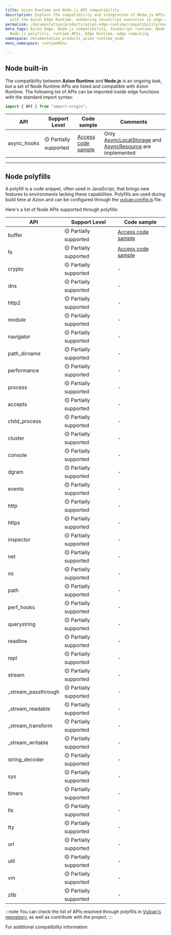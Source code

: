 ```yaml
---
title: Azion Runtime and Node.js API compatibility
description: Explore the compatibility and integration of Node.js APIs and polyfills
  with the Azion Edge Runtime, enhancing JavaScript execution in edge environments.
permalink: /documentation/products/azion-edge-runtime/compatibility/node/
meta_tags: Azion Edge, Node.js compatibility, JavaScript runtime, Node APIs, polyfills,
  Node.js polyfills, runtime APIs, Edge Runtime, edge computing
namespace: documentation_products_azion_runtime_node
menu_namespace: runtimeMenu

---
```



## Node built-in

The compatibility between **Azion Runtime** and **Node.js** is an ongoing task, but a set of Node Runtime APIs are listed and compatible with Azion Runtime. The following list of APIs can be imported inside edge functions with the standard import syntax:

```js
import { API } from "import-origin";
```

| API | Support Level | Code sample  | Comments |
|---------|---------------|----------|-------------|
| async_hooks | 🟡 Partially supported | [Access code sample](https://github.com/aziontech/azion-samples/tree/dev/samples/node-async-hooks) | Only [AsyncLocalStorage](https://nodejs.org/api/async_context.html#class-asynclocalstorage) and [AsyncResource](https://nodejs.org/api/async_hooks.html#class-asyncresource) are implemented |

---

## Node polyfills

A polyfill is a code snippet, often used in JavaScript, that brings new features to environments lacking these capabilities. Polyfills are used during build time at Azion and can be configured through the [vulcan.config.js](/en/documentation/devtools/vulcan/config/) file.

Here's a list of Node APIs supported through polyfills:

| API | Support Level | Code sample |
|---------|---------------|-------------|
| buffer | 🟡 Partially supported | [Access code sample](https://github.com/aziontech/azion-samples/tree/dev/samples/polyfills/buffer) |
| fs | 🟡 Partially supported | [Access code sample](https://github.com/aziontech/azion-samples/tree/dev/samples/polyfills/fs) | 
| crypto | 🟡 Partially supported | - | 
| dns | 🟡 Partially supported | - | 
| http2 | 🟡 Partially supported | - | 
| module | 🟡 Partially supported | - | 
| navigator | 🟡 Partially supported | - | 
| path_dirname | 🟡 Partially supported | - | 
| performance | 🟡 Partially supported | - | 
| process | 🟡 Partially supported | - |
| accepts | 🟡 Partially supported | - |
| child_process | 🟡 Partially supported | - |
| cluster | 🟡 Partially supported | - |
| console | 🟡 Partially supported | - |
| dgram | 🟡 Partially supported | - |
| events | 🟡 Partially supported | - |
| http | 🟡 Partially supported | - |
| https | 🟡 Partially supported | - |
| inspector | 🟡 Partially supported | - |
| net | 🟡 Partially supported | - |
| os | 🟡 Partially supported | - |
| path | 🟡 Partially supported | - |
| perf_hooks | 🟡 Partially supported | - |
| querystring | 🟡 Partially supported | - |
| readline | 🟡 Partially supported | - |
| repl | 🟡 Partially supported | - |
| stream | 🟡 Partially supported | - |
| _stream_passthrough | 🟡 Partially supported | - |
| _stream_readable | 🟡 Partially supported | - |
| _stream_transform | 🟡 Partially supported | - |
| _stream_writable | 🟡 Partially supported | - |
| string_decoder | 🟡 Partially supported | - |
| sys | 🟡 Partially supported | - |
| timers | 🟡 Partially supported | - |
| tls | 🟡 Partially supported | - |
| tty | 🟡 Partially supported | - |
| url | 🟡 Partially supported | - |
| util | 🟡 Partially supported | - |
| vm | 🟡 Partially supported | - |
| zlib | 🟡 Partially supported | - |

:::note 
You can check the list of APIs resolved through polyfills in [Vulcan's repository](https://github.com/aziontech/vulcan/blob/main/lib/build/bundlers/polyfills/polyfills-manager.js), as well as contribute with the project.
:::

For additional compatibility information:
<LinkButton link="/en/documentation/products/edge-application/edge-functions/runtime-apis/javascript/" label="go to supported Web APIs" outlined target="_blank" />
<LinkButton link="/en/documentation/products/devtools/azion-edge-runtime/frameworks-compatibility/" label="go to supported Web Frameworks" outlined target="_blank" />
